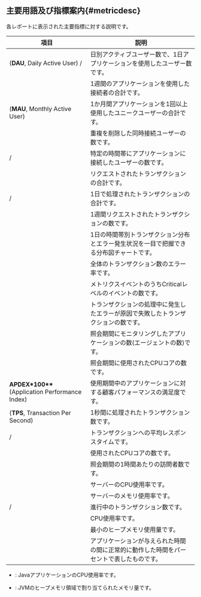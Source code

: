 ## 主要用語及び指標案内{#metricdesc}

各レポートに表示された主要指標に対する説明です。 

<div className="java-name">

| 項目                                                                                                                                       | 説明                                                           |
| ---------------------------------------------------------------------------------------------------------------------------------------- | ------------------------------------------------------------ |
| <Cmdname sid="visitor_dau" className="b600" report/> (**DAU**, Daily Active User) / <Cmdname sid="total_users" className="b600" report/> | 日別アクティブユーザー数で、1日アプリケーションを使用したユーザー数です。                        |
| <Cmdname sid="weekly_user" className="b600" report/>                                                                                     | 1週間のアプリケーションを使用した接続者の合計です。                                   |
| <Cmdname sid="monthly_active_users" className="b600" report/> (**MAU**, Monthly Active User)                                             | 1か月間アプリケーションを1回以上使用したユニークユーザーの合計です。                          |
| <Cmdname sid="_realtime_user" className="b600" report/>                                                                                  | 重複を削除した同時接続ユーザーの数です。                                         |
| <Cmdname sid="users" className="b600" report/> / <Cmdname sid="realtime_visitor" className="b600" report/>                               | 特定の時間帯にアプリケーションに接続したユーザーの数です。                                |
| <Cmdname sid="tx_count" className="b600" report/>                                                                                        | リクエストされたトランザクションの合計です。                                       |
| <Cmdname sid="total_tx" className="b600" report/> / <Cmdname sid="daily_txcount" className="b600" report/>                               | 1日で処理されたトランザクションの合計です。                                       |
| <Cmdname sid="weekly_txcount" className="b600" report/>                                                                                  | 1週間リクエストされたトランザクションの数です。                                     |
| <Cmdname sid="daily_hitmap" className="b600" report/>                                                                                    | 1日の時間帯別トランザクション分布とエラー発生状況を一目で把握できる分布図チャートです。                 |
| <Cmdname sid="error_ratio" className="b600" report/>                                                                                     | 全体のトランザクション数のエラー率です。                                         |
| <Cmdname sid="event_count" className="b600" report/>                                                                                     | メトリクスイベントのうち<span class="vslow">Critical</span>レベルのイベントの数です。 |
| <Cmdname sid="error_cnt" className="b600" report/>                                                                                       | トランザクションの処理中に発生したエラーが原因で失敗したトランザクションの数です。                    |
| <Cmdname sid="application_count" className="b600" report/>                                                                               | 照会期間にモニタリングしたアプリケーションの数(エージェントの数)です。                         |
| <Cmdname sid="total_core" className="b600" report/>                                                                                      | 照会期間に使用されたCPUコアの数です。                                         |
| <b>APDEX\*100**</b> (Application Performance Index)                                                                                      | 使用期間中のアプリケーションに対する顧客パフォーマンスの満足度です。                           |
| <Cmdname sid="tps" className="b600" report/> (**TPS**, Transaction Per Second)                                                           | 1秒間に処理されたトランザクション数です。                                        |
| <Cmdname sid="response_avg" className="b600" report/> / <Cmdname sid="response_time" className="b600" report/>                           | トランザクションへの平均レスポンスタイムです。                                      |
| <Cmdname sid="cpu_core" className="b600" report/>                                                                                        | 使用されたCPUコアの数です。                                              |
| <Cmdname sid="visitor_per_hour" className="b600" report/>                                                                                | 照会期間の1時間あたりの訪問者数です。                                          |
| <Cmdname sid="cpu_trend" className="b600" report/>                                                                                       | サーバーのCPU使用率です。                                               |
| <Cmdname sid="mem_sys" className="b600" report/>                                                                                         | サーバーのメモリ使用率です。                                               |
| <Cmdname sid="active_cnt" className="b600" report/> / <Cmdname sid="active_tx_cnt" className="b600" report/>                             | 進行中のトランザクション数です。                                             |
| <Cmdname sid="_cpu" className="b600" report/>                                                                                            | CPU使用率です。                                                    |
| <Cmdname sid="heap_min" className="b600" report/>                                                                                        | 最小のヒープメモリ使用量です。                                              |
| <Cmdname sid="operating_rate" className="b600" report/>                                                                                  | アプリケーションが与えられた時間の間に正常的に動作した時間をパーセントで表したものです。                 |

<InDoc product="java">

- <Cmdname sid="cpu_process" className="b600" report/>: JavaアプリケーションのCPU使用率です。

- <Cmdname sid="heap_trend" className="b600" report/>: JVMのヒープメモリ領域で割り当てられたメモリ量です。

</InDoc>

</div>

